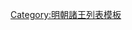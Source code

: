 {{ming|title=明朝高唐國諸王|ed=高唐國|head=[[嘉靖]]九年（[[1530年]]）封。|
{{ming/title}}
{{ming/list|高唐端裕王|[[朱厚煐]]|朱祐楎、庶四子|[[1530年]]—[[1583年]]|嘉靖九年封。[[萬曆]]十一年薨。}}
{{ming/list|高唐恭和王|[[朱載墀]]|朱厚煐、嫡一子|追封|嘉靖三十八年封[[长子 (封号)|長子]]。萬曆二年卒。以子[[朱翊鑲|翊鑲]]襲封，追封諡恭和王。}}
{{ming/list|高唐王|[[朱翊鑲]]|朱載墀、庶一子|[[1588年]]—[[1612年]]|萬曆十六年襲封。四十年薨。}}
{{ming/list|高唐王|[[朱常澤]]|朱翊鑲、嫡一子|[[1618年]]—[[1644年]]|萬曆三十二年封長子。四十六年襲封。國亡不知所終。}}
}}<noinclude>
[[Category:明朝諸王列表模板]]
</noinclude>
